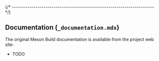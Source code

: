 
{/* ------------------------------------------------------------------------ */}

## Documentation (`_documentation.mdx`)

The original Meson Build documentation is available from the project web site:

- TODO
